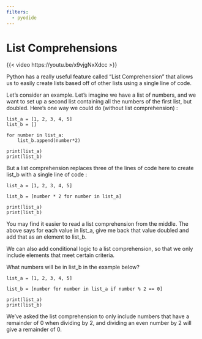```yaml
---
filters:
  - pyodide
---
```


# List Comprehensions

{{< video https://youtu.be/x9vjgNxXdcc >}}

<!-- ```{r, echo = FALSE, results='asis'}
knitr::opts_chunk$set(echo = FALSE)

# Uncomment to change widget colours:
#style_widgets(incorrect = "goldenrod", correct = "purple", highlight = "firebrick")
``` -->

Python has a really useful feature called “List Comprehension” that allows us to easily create lists based off of other lists using a single line of code.

Let’s consider an example. Let’s imagine we have a list of numbers, and we want to set up a second list containing all the numbers of the first list, but doubled.  Here’s one way we could do (without list comprehension) :

```pyodide-python
list_a = [1, 2, 3, 4, 5]
list_b = []

for number in list_a:
    list_b.append(number*2)

print(list_a)
print(list_b)
```

But a list comprehension replaces three of the lines of code here to create list_b with a single line of code :

```pyodide-python
list_a = [1, 2, 3, 4, 5]

list_b = [number * 2 for number in list_a]

print(list_a)
print(list_b)
```

You may find it easier to read a list comprehension from the middle.  The above says for each value in list_a, give me back that value doubled and add that as an element to list_b.

We can also add conditional logic to a list comprehension, so that we only include elements that meet certain criteria.

What numbers will be in list_b in the example below?

<!-- `r mcq(opts=c("All Numbers", "Odd Numbers", answer = "Even Numbers"), feedback=c("Nope - we've added a condition that will exclude some numbers", "Not quite - dividing an odd number by 2 will give a remainder of 1. We've asked the list comprehension to only include numbers that have a remainder of 0 when dividing by 2.", "Correct! We've asked the list comprehension to only include numbers that have a remainder of 0 when dividing by 2, and dividing an even number by 2 will give a remainder of 0."))` -->

```pyodide-python
list_a = [1, 2, 3, 4, 5]

list_b = [number for number in list_a if number % 2 == 0]

print(list_a)
print(list_b)
```

We've asked the list comprehension to only include numbers that have a remainder of 0 when dividing by 2, and dividing an even number by 2 will give a remainder of 0.
